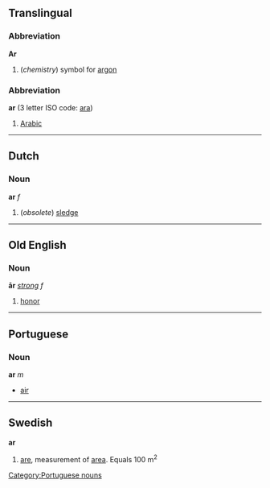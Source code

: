 ==Translingual==
===Abbreviation===
'''Ar'''

# (''chemistry'') symbol for [[argon]]

===Abbreviation===
'''ar''' (3 letter ISO code: [[ara]])

# [[Arabic]]

----

==Dutch==
===Noun===
'''ar''' ''f''

#(''obsolete'') [[sledge]]

----
==Old English==
===Noun===
'''ār''' ''[[Wiktionary Appendix:Old English strong declension|strong]] f''

#[[honor]]
----

==Portuguese==
===Noun===
'''ar''' ''m''

* [[air]]

[[Category:Portuguese nouns]]
----

==Swedish==
'''ar'''

# [[are]], measurement of [[area]]. Equals 100 m<sup>2</sup>
